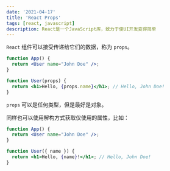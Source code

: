 ```yaml
---
date: '2021-04-17'
title: 'React Props'
tags: [react, javascript]
description: React是一个JavaScript库，致力于使UI开发变得简单
---
```


`React` 组件可以接受传递给它们的数据，称为 `props`。

```jsx
function App() {
  return <User name="John Doe" />;
}

function User(props) {
  return <h1>Hello, {props.name}</h1>; // Hello, John Doe!
}
```

`props` 可以是任何类型，但是最好是对象。

同样也可以使用解构方式获取仅使用的属性，比如：

```jsx
function App() {
  return <User name="John Doe" />;
}

function User({ name }) {
  return <h1>Hello, {name}!</h1>; // Hello, John Doe!
}
```
